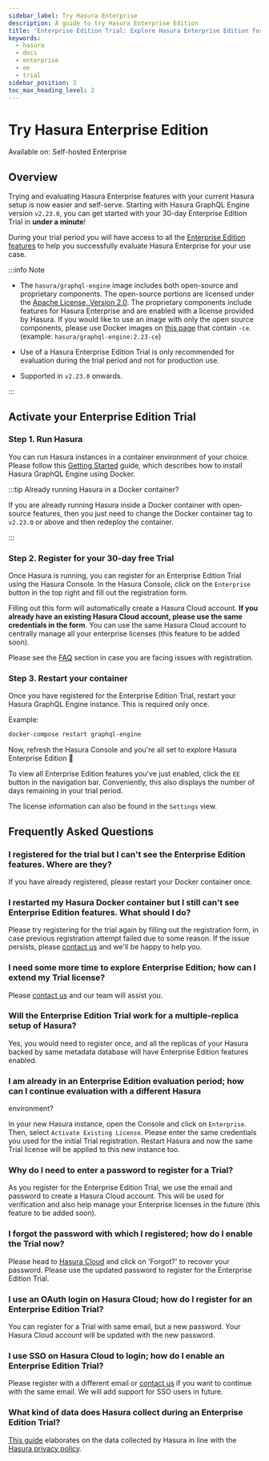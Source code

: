 ```yaml
---
sidebar_label: Try Hasura Enterprise
description: A guide to try Hasura Enterprise Edition
title: 'Enterprise Edition Trial: Explore Hasura Enterprise Edition for 30 days'
keywords:
  - hasura
  - docs
  - enterprise
  - ee
  - trial
sidebar_position: 2
toc_max_heading_level: 2
---
```



# Try Hasura Enterprise Edition

<div className="badge badge--primary heading-badge">Available on: Self-hosted Enterprise</div>

## Overview

Trying and evaluating Hasura Enterprise features with your current Hasura setup is now easier and self-serve. Starting
with Hasura GraphQL Engine version `v2.23.0`, you can get started with your 30-day Enterprise Edition Trial in
**under a minute**!

During your trial period you will have access to all the [Enterprise Edition features](/enterprise/overview.mdx) to
help you successfully evaluate Hasura Enterprise for your use case.

:::info Note

- The `hasura/graphql-engine` image includes both open-source and proprietary components. The open-source portions are
  licensed under the [Apache License, Version 2.0](https://www.apache.org/licenses/LICENSE-2.0). The proprietary
  components include features for Hasura Enterprise and are enabled with a license provided by Hasura. If you would like
  to use an image with only the open source components, please use Docker images on
  [this page](https://hub.docker.com/r/hasura/graphql-engine/tags?page=1&name=-ce) that contain `-ce`. (example:
  `hasura/graphql-engine:2.23-ce`)

- Use of a Hasura Enterprise Edition Trial is only recommended for evaluation during the trial period and not for
  production use.

- Supported in `v2.23.0` onwards.

:::

## Activate your Enterprise Edition Trial

### Step 1. Run Hasura

You can run Hasura instances in a container environment of your choice. Please follow this
[Getting Started](/getting-started/docker-simple.mdx) guide, which describes how to install Hasura GraphQL Engine using
Docker.

:::tip Already running Hasura in a Docker container?

If you are already running Hasura inside a Docker container with open-source features, then you just need to change the
Docker container tag to `v2.23.0` or above and then redeploy the container.

:::

### Step 2. Register for your 30-day free Trial

Once Hasura is running, you can register for an Enterprise Edition Trial using the Hasura Console. In the Hasura
Console, click on the `Enterprise` button in the top right and fill out the registration form.

<Thumbnail src="/img/enterprise/Trials_Register_Button.png" alt="Enterprise Edition Trial register button" width="1146px" />

Filling out this form will automatically create a Hasura Cloud account. **If you already have an existing Hasura Cloud
account, please use the same credentials in the form**. You can use the same Hasura Cloud account to centrally manage
all your enterprise licenses (this feature to be added soon).

Please see the [FAQ](#frequently-asked-questions) section in case you are facing issues with registration.

<Thumbnail src="/img/enterprise/Trials_Registration_form.png" alt="Enterprise Edition Trial Registration Form" width="600px" />

<Thumbnail src="/img/enterprise/Trials_Succeeded.png" alt="Enterprise Edition Trial Success" width="600px" />

### Step 3. Restart your container

Once you have registered for the Enterprise Edition Trial, restart your Hasura GraphQL Engine instance. This is
required only once.

Example:

```bash
docker-compose restart graphql-engine
```

Now, refresh the Hasura Console and you're all set to explore Hasura Enterprise Edition 🎉

<Thumbnail src="/img/enterprise/Trials_Activated.png" alt="Enterprise Edition Trial Activated view" width="1000px" />

To view all Enterprise Edition features you've just enabled, click the `EE` button in the navigation bar.
Conveniently, this also displays the number of days remaining in your trial period.

<Thumbnail src="/img/enterprise/Trials_EE_Benefits.png" alt="EE Trial Benefits View" width="500px" />

The license information can also be found in the `Settings` view.

<Thumbnail src="/img/enterprise/Trials_View_State.png" alt="EE License view" width="800px" />

## Frequently Asked Questions

### I registered for the trial but I can't see the Enterprise Edition features. Where are they?

If you have already registered, please restart your Docker container once.

### I restarted my Hasura Docker container but I still can't see Enterprise Edition features. What should I do?

Please try registering for the trial again by filling out the registration form, in case previous registration attempt
failed due to some reason. If the issue persists, please [contact us](https://hasura.io/contact-us-eetrial) and we'll be
happy to help you.

### I need some more time to explore Enterprise Edition; how can I extend my Trial license?

Please [contact us](https://hasura.io/contact-us-eetrial) and our team will assist you.

### Will the Enterprise Edition Trial work for a multiple-replica setup of Hasura?

Yes, you would need to register once, and all the replicas of your Hasura backed by same metadata database will have
Enterprise Edition features enabled.

### I am already in an Enterprise Edition evaluation period; how can I continue evaluation with a different Hasura
environment?

In your new Hasura instance, open the Console and click on `Enterprise`. Then, select `Activate Existing License`.
Please enter the same credentials you used for the initial Trial registration. Restart Hasura and now the same Trial
license will be applied to this new instance too.

### Why do I need to enter a password to register for a Trial?

As you register for the Enterprise Edition Trial, we use the email and password to create a Hasura Cloud account. This
will be used for verification and also help manage your Enterprise licenses in the future (this feature to be added
soon).

### I forgot the password with which I registered; how do I enable the Trial now?

Please head to [Hasura Cloud](https://cloud.hasura.io/login) and click on 'Forgot?' to recover your password. Please use
the updated password to register for the Enterprise Edition Trial.

### I use an OAuth login on Hasura Cloud; how do I register for an Enterprise Edition Trial?

You can register for a Trial with same email, but a new password. Your Hasura Cloud account will be updated with the new
password.

### I use SSO on Hasura Cloud to login; how do I enable an Enterprise Edition Trial?

Please register with a different email or [contact us](https://hasura.io/contact-us-eetrial) if you want to continue
with the same email. We will add support for SSO users in future.

### What kind of data does Hasura collect during an Enterprise Edition Trial?

[This guide](/policies/telemetry.mdx) elaborates on the data collected by Hasura in line with the
[Hasura privacy policy](https://hasura.io/legal/hasura-privacy-policy/).
